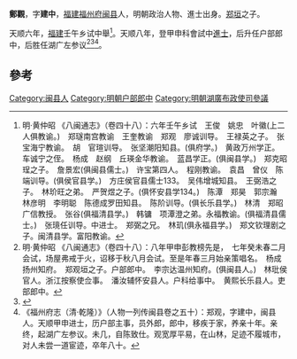 '''鄭觀'''，字'''建中'''，[[福建|福建]][[福州府|福州府]][[闽县|闽县]]人，明朝政治人物、進士出身。[[郑垣|郑垣]]之子。

天顺六年，[[福建|福建]]壬午乡试中舉<ref>明·黄仲昭 《八闽通志》（卷四十八）：六年壬午乡试　王俊　姚忠　叶徽(上二人俱教谕。)　郑璲南宫教谕　王奎教谕　郑观　廖诚训导。　王禄英之子。　张宝海宁教谕。　胡　官瑄训导。　张坚潮阳知县。(俱府学。)　黄政万州学正。　车诚宁之侄。　杨成　赵纲　丘瑛金华教谕。　蓝昌学正。(俱闽县学。)　郑克昭珵之子。　詹景宏(俱闽县儒士。)　许宝第四人。　程刚教谕。　袁昌　曾仪　陈端训导。(俱侯官县学。)　方庄侯官县儒士133。　吴伟增城知县。　王弼浩之子。　林玠旺之弟。　严贺煜之子。(俱怀安县学134。)　陈潭　郑昊　郭宗瀚　林彦明　李明聪　陈德成罗田知县。　陈阶训导。(俱长乐县学。)　林清　郑昭广信教授。　张谷(俱福清县学。)　韩镛　项潭澄之弟。永福教谕。(俱福清县儒士。)　张璄任训导。中进士。　郑弼之兄。　林玑(俱永福县学。)　郑文钦理剧之子。闽清县学。富阳教谕。</ref>。天顺八年，登甲申科會試中[[進士|進士]]，后升任户部郎中，后胜任湖广左参议<ref>明·黄仲昭 《八闽通志》（卷四十八）：八年甲申彭教榜先是，　七年癸未春二月会试，场屋弗戒于火，诏移于秋八月会试。至是年春三月始亲策唱名。　杨成扬州知府。　郑观垣之子。户部郎中。　李宗达温州知府。(俱闽县人。)　林玭侯官人。浙江按察使佥事。　潘汝辅怀安县人。户科给事中。　黄熙长乐县人。吏部郎中。</ref><ref>{{cite web|title=《福州府志（清·乾隆）》选举四|url=http://www.fzdqw.com/ShowText.asp?ToBook=1411&index=96&|publisher=福州地情网|accessdate=2014-05-04|deadurl=yes|archiveurl=https://web.archive.org/web/20140504191714/http://www.fzdqw.com/ShowText.asp?ToBook=1411&index=96&|archivedate=2014-05-04}}</ref><ref>《福州府志（清·乾隆）》（人物一列传闽县卷之五十）：郑观，字建中，闽县人。天顺甲申进士，历户部主事，员外郎，郎中，移疾于家，养亲十年。亲终，起湖广左参议。未几，自陈致仕。观宽厚平易，在山林，足迹不履城市，对人未尝一道宦迹，卒年八十。</ref>。

==參考==
{{reflist}}
{{明朝人物小作品}}
{{天順八年甲申科殿試金榜}}
[[Category:闽县人|Category:闽县人]]
[[Category:明朝户部郎中|Category:明朝户部郎中]]
[[Category:明朝湖廣布政使司參議|Category:明朝湖廣布政使司參議]]